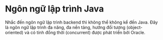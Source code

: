 # Ngôn ngữ lập trình Java

Nhắc đến ngôn ngữ lập trình backend thì không thể không kể đến Java. Đây là ngôn ngữ lập trình đa năng, đa nền tảng, hướng đối tượng (object-oriented) và có tính đồng thời (concurrent) được phát triển bởi Oracle.
